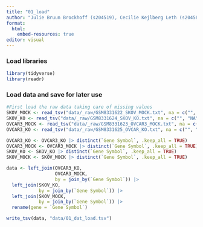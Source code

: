 ```yaml
---
title: "01_load"
author: "Julie Bruun Brockhoff (s204519), Cecilie Kejlberg Leth (s204584), Amalie Drud Nielsen (s204560), Chrysillis Hellemann Polhaus (s153664), Lise Lotte Eriksen (s154123)"
format: 
  html:
    embed-resources: true
editor: visual
---
```


### Load libraries

```r
library(tidyverse)
library(readr)
```

### Load data and save for later use

```r
#First load the raw data taking care of missing values 
SKOV_MOCK <- read_tsv("data/_raw/GSM8331622_SKOV_MOCK.txt", na = c("", "NA", "N/A")) 
SKOV_KO <- read_tsv("data/_raw/GSM8331624_SKOV_KO.txt", na = c("", "NA", "N/A")) 
OVCAR3_MOCK <- read_tsv("data/_raw/GSM8331623_OVCAR3_MOCK.txt", na = c("", "NA", "N/A")) 
OVCAR3_KO <- read_tsv("data/_raw/GSM8331625_OVCAR_KO.txt", na = c("", "NA", "N/A")) 
```

```r
OVCAR3_KO <- OVCAR3_KO |> distinct(`Gene Symbol`, .keep_all = TRUE)
OVCAR3_MOCK <- OVCAR3_MOCK |> distinct(`Gene Symbol`, .keep_all = TRUE)
SKOV_KO <- SKOV_KO |> distinct(`Gene Symbol`, .keep_all = TRUE)
SKOV_MOCK <- SKOV_MOCK |> distinct(`Gene Symbol`, .keep_all = TRUE)
```

```r
data <- left_join(OVCAR3_KO, 
                  OVCAR3_MOCK, 
                  by = join_by(`Gene Symbol`)) |> 
  left_join(SKOV_KO, 
            by = join_by(`Gene Symbol`)) |> 
  left_join(SKOV_MOCK, 
            by = join_by(`Gene Symbol`)) |> 
  rename(gene = `Gene Symbol`)
```

```r
write_tsv(data, "data/01_dat_load.tsv")
```
